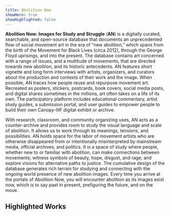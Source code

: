 ```yaml
---
title: Abolition Now
showHero: true
showHighlighted: false
---
```


**Abolition Now: Images for Study and Struggle** (**AN**) is a digitally curated, searchable, and open-source database that documents an unprecedented flow of social movement art in the era of “new abolition,” which spans from the birth of the Movement for Black Lives (circa 2012), through the George Floyd uprisings, and into the present. The database contains art concerned with a range of issues, and a multitude of movements, that are directed towards new abolition, and its historic antecedents. AN features short vignette and long form interviews with artists, organizers, and curators about the production and contexts of their work and the image. When possible, AN traces how people reuse and repurpose movement art. Recreated as posters, stickers, postcards, book covers, social media posts, and digital shares sometimes in the millions, art often takes on a life of its own. The participatory platform includes educational commentary, artist study guides, a submission portal, and user guides to empower people to build their own Canopy-IIIF digital exhibit or archive.

With research, classroom, and community organizing uses, AN acts as a counter-archive and provides room to study the visual language and scale of abolition. It allows us to work through its meanings, tensions, and possibilities. AN holds space for the labor of movement artists who are otherwise disappeared from or intentionally misinterpreted by mainstream media, official archives, and politics. It is a space of study where people, whether new to or familiar with abolition, can make connections between movements; witness symbols of beauty, hope, disgust, and rage; and explore visions for alternative paths to justice. The cumulative design of the database generates rich terrain for studying and connecting with the ongoing world presence of new abolition images. Every time you arrive at the portals of Abolition Now, you will encounter abolition as its images exist now, which is to say past in present, prefiguring the future, and on the move.

## Highlighted Works

<Slider iiifContent="/api/facet/subject/interviews.json" />

<Slider iiifContent="/api/facet/subject/abolition.json" />

<Slider iiifContent="/api/facet/subject/punishment.json" />

<Slider iiifContent="/api/facet/subject/worldingfutures.json" />

<Slider iiifContent="/api/facet/creator/micah-bazant.json" />

<Slider iiifContent="/api/facet/visualmotifs/hands.json" />

<Slider iiifContent="/api/facet/visualmotifs/pigs.json" />

<Slider iiifContent="/api/facet/visualmotifs/flora.json" />

<Slider iiifContent="/api/facet/visualmotifs/fire.json" />

<Slider iiifContent="/api/facet/subject/palestine.json" />

<Slider iiifContent="/api/facet/medium/murals.json" />
